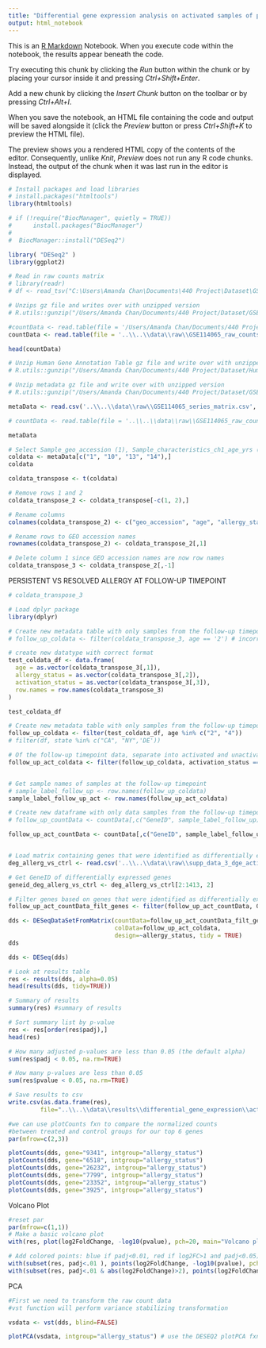 ```yaml
---
title: "Differential gene expression analysis on activated samples of persistent vs resolved subjects at follow-up timepoint using genes identified as differentially expressed between activated samples of control and allergic subjects as baseline timepoint"
output: html_notebook
---
```


This is an [R Markdown](http://rmarkdown.rstudio.com) Notebook. When you execute code within the notebook, the results appear beneath the code. 

Try executing this chunk by clicking the *Run* button within the chunk or by placing your cursor inside it and pressing *Ctrl+Shift+Enter*. 

Add a new chunk by clicking the *Insert Chunk* button on the toolbar or by pressing *Ctrl+Alt+I*.

When you save the notebook, an HTML file containing the code and output will be saved alongside it (click the *Preview* button or press *Ctrl+Shift+K* to preview the HTML file).

The preview shows you a rendered HTML copy of the contents of the editor. Consequently, unlike *Knit*, *Preview* does not run any R code chunks. Instead, the output of the chunk when it was last run in the editor is displayed.

```r
# Install packages and load libraries
# install.packages("htmltools")
library(htmltools)

# if (!require("BiocManager", quietly = TRUE))
#      install.packages("BiocManager")
# 
#  BiocManager::install("DESeq2")

library( "DESeq2" )
library(ggplot2)
```

```r
# Read in raw counts matrix
# library(readr)
# df <- read_tsv("C:\Users\Amanda Chan\Documents\440 Project\Dataset\GSE114065_raw_counts_GRCh38.p13_NCBI.tsv.gz")

# Unzips gz file and writes over with unzipped version
# R.utils::gunzip("/Users/Amanda Chan/Documents/440 Project/Dataset/GSE114065_raw_counts_GRCh38.p13_NCBI.tsv.gz")
```

```r


#countData <- read.table(file = '/Users/Amanda Chan/Documents/440 Project/Dataset/GSE114065_raw_counts_GRCh38.p13_NCBI.tsv', sep = '\t', header = TRUE)
countData <- read.table(file = '..\\..\\data\\raw\\GSE114065_raw_counts_GRCh38.p13_NCBI.tsv', sep = '\t', header = TRUE) # file path: ..\\..\\ goes up two folders 
```


```r
head(countData)

```

```r
# Unzip Human Gene Annotation Table gz file and write over with unzipped version
# R.utils::gunzip("/Users/Amanda Chan/Documents/440 Project/Dataset/Human.GRCh38.p13.annot.tsv.gz")
```

```r
# Unzip metadata gz file and write over with unzipped version
# R.utils::gunzip("/Users/Amanda Chan/Documents/440 Project/Dataset/GSE114065_series_matrix.txt.gz")
```


```r

metaData <- read.csv('..\\..\\data\\raw\\GSE114065_series_matrix.csv', header = TRUE, sep = ",")

# countData <- read.table(file = '..\\..\\data\\raw\\GSE114065_raw_counts_GRCh38.p13_NCBI.tsv', sep = '\t', header = TRUE) # file path: ..\\..\\ goes up two folders

metaData
```

```r
# Select Sample_geo_accession (1), Sample_characteristics_ch1_age_yrs (10), Sample_characteristics_ch1_allergy_status (13), and Sample_characteristics_ch1_activation_status (14) rows
coldata <- metaData[c("1", "10", "13", "14"),]
coldata

```

```r
coldata_transpose <- t(coldata)

```

```r
# Remove rows 1 and 2
coldata_transpose_2 <- coldata_transpose[-c(1, 2),]

# Rename columns
colnames(coldata_transpose_2) <- c("geo_accession", "age", "allergy_status","activation_status")
```

```r
# Rename rows to GEO accession names
rownames(coldata_transpose_2) <- coldata_transpose_2[,1]

# Delete column 1 since GEO accession names are now row names
coldata_transpose_3 <- coldata_transpose_2[,-1]
```


PERSISTENT VS RESOLVED ALLERGY AT FOLLOW-UP TIMEPOINT
```r

# coldata_transpose_3

# Load dplyr package
library(dplyr)

# Create new metadata table with only samples from the follow-up timepoint (age 2 or 4)
# follow_up_coldata <- filter(coldata_transpose_3, age == '2') # incorrect input type
```

```r

# create new datatype with correct format
test_coldata_df <- data.frame(
  age = as.vector(coldata_transpose_3[,1]),
  allergy_status = as.vector(coldata_transpose_3[,2]),
  activation_status = as.vector(coldata_transpose_3[,3]),
  row.names = row.names(coldata_transpose_3)
)

test_coldata_df
```

```r
# Create new metadata table with only samples from the follow-up timepoint (age 2 or 4)
follow_up_coldata <- filter(test_coldata_df, age %in% c("2", "4"))
# filter(df, state %in% c("CA", "NY",'DE'))

# Of the follow-up timepoint data, separate into activated and unactivated
follow_up_act_coldata <- filter(follow_up_coldata, activation_status == "1")


# Get sample names of samples at the follow-up timepoint
# sample_label_follow_up <- row.names(follow_up_coldata)
sample_label_follow_up_act <- row.names(follow_up_act_coldata)

```


```r
# Create new dataframe with only data samples from the follow-up timepoint (age 2 or 4)
# follow_up_countData <- countData[,c("GeneID", sample_label_follow_up)]

follow_up_act_countData <- countData[,c("GeneID", sample_label_follow_up_act)]



```


```r
# Load matrix containing genes that were identified as differentially expressed between allergics and controls at baseline timepoint by the authors
deg_allerg_vs_ctrl <- read.csv('..\\..\\data\\raw\\supp_data_3_dge_activ_allerg_vs_ctrl_baseline.csv', header = TRUE, sep = ",")

# Get GeneID of differentially expressed genes
geneid_deg_allerg_vs_ctrl <- deg_allerg_vs_ctrl[2:1413, 2]

# Filter genes based on genes that were identified as differentially expressed between allergics and controls at baseline timepoint
follow_up_act_countData_filt_genes <- filter(follow_up_act_countData, GeneID %in% geneid_deg_allerg_vs_ctrl)

```


```r
dds <- DESeqDataSetFromMatrix(countData=follow_up_act_countData_filt_genes, 
                              colData=follow_up_act_coldata, 
                              design=~allergy_status, tidy = TRUE)
dds
```

```r
dds <- DESeq(dds)
```

```r
# Look at results table
res <- results(dds, alpha=0.05)
head(results(dds, tidy=TRUE))
```

```r
# Summary of results
summary(res) #summary of results

```

```r
# Sort summary list by p-value
res <- res[order(res$padj),]
head(res)
```

```r
# How many adjusted p-values are less than 0.05 (the default alpha)
sum(res$padj < 0.05, na.rm=TRUE)

```

```r
# How many p-values are less than 0.05
sum(res$pvalue < 0.05, na.rm=TRUE)

```

```r
# Save results to csv
write.csv(as.data.frame(res), 
         file="..\\..\\data\\results\\differential_gene_expression\\activ_pers_vs_resolved_followup_allergvsctrlbaselinedesubset.csv")
```


```r
#we can use plotCounts fxn to compare the normalized counts
#between treated and control groups for our top 6 genes
par(mfrow=c(2,3))

plotCounts(dds, gene="9341", intgroup="allergy_status")
plotCounts(dds, gene="6518", intgroup="allergy_status")
plotCounts(dds, gene="26232", intgroup="allergy_status")
plotCounts(dds, gene="7799", intgroup="allergy_status")
plotCounts(dds, gene="23352", intgroup="allergy_status")
plotCounts(dds, gene="3925", intgroup="allergy_status")

```
Volcano Plot
```r
#reset par
par(mfrow=c(1,1))
# Make a basic volcano plot
with(res, plot(log2FoldChange, -log10(pvalue), pch=20, main="Volcano plot", xlim=c(-3,3)))

# Add colored points: blue if padj<0.01, red if log2FC>1 and padj<0.05)
with(subset(res, padj<.01 ), points(log2FoldChange, -log10(pvalue), pch=20, col="blue"))
with(subset(res, padj<.01 & abs(log2FoldChange)>2), points(log2FoldChange, -log10(pvalue), pch=20, col="red"))
```

PCA
```r
#First we need to transform the raw count data
#vst function will perform variance stabilizing transformation

vsdata <- vst(dds, blind=FALSE)
```

```r
plotPCA(vsdata, intgroup="allergy_status") # use the DESEQ2 plotPCA fxn 

```
